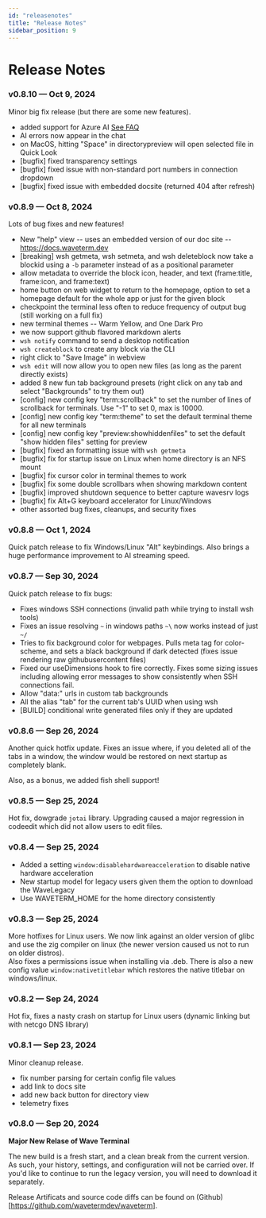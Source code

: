 ```yaml
---
id: "releasenotes"
title: "Release Notes"
sidebar_position: 9
---
```


# Release Notes

### v0.8.10 &mdash; Oct 9, 2024

Minor big fix release (but there are some new features).

* added support for Azure AI [See FAQ](https://docs.waveterm.dev/faq#how-can-i-connect-to-azure-ai)
* AI errors now appear in the chat
* on MacOS, hitting "Space" in directorypreview will open selected file in Quick Look
* [bugfix] fixed transparency settings
* [bugfix] fixed issue with non-standard port numbers in connection dropdown
* [bugfix] fixed issue with embedded docsite (returned 404 after refresh)

### v0.8.9 &mdash; Oct 8, 2024

Lots of bug fixes and new features!

* New "help" view -- uses an embedded version of our doc site -- https://docs.waveterm.dev
* [breaking] wsh getmeta, wsh setmeta, and wsh deleteblock now take a blockid using a `-b` parameter instead of as a positional parameter
* allow metadata to override the block icon, header, and text (frame:title, frame:icon, and frame:text)
* home button on web widget to return to the homepage, option to set a homepage default for the whole app or just for the given block
* checkpoint the terminal less often to reduce frequency of output bug (still working on a full fix)
* new terminal themes -- Warm Yellow, and One Dark Pro
* we now support github flavored markdown alerts
* `wsh notify` command to send a desktop notification
* `wsh createblock` to create any block via the CLI
* right click to "Save Image" in webview
* `wsh edit` will now allow you to open new files (as long as the parent directly exists)
* added 8 new fun tab background presets (right click on any tab and select "Backgrounds" to try them out)
* [config] new config key "term:scrollback" to set the number of lines of scrollback for terminals.  Use "-1" to set 0, max is 10000.
* [config] new config key "term:theme" to set the default terminal theme for all new terminals
* [config] new config key "preview:showhiddenfiles" to set the default "show hidden files" setting for preview
* [bugfix] fixed an formatting issue with `wsh getmeta`
* [bugfix] fix for startup issue on Linux when home directory is an NFS mount
* [bugfix] fix cursor color in terminal themes to work
* [bugfix] fix some double scrollbars when showing markdown content
* [bugfix] improved shutdown sequence to better capture wavesrv logs
* [bugfix] fix Alt+G keyboard accelerator for Linux/Windows
* other assorted bug fixes, cleanups, and security fixes


### v0.8.8 &mdash; Oct 1, 2024

Quick patch release to fix Windows/Linux "Alt" keybindings.  Also brings a huge performance improvement to AI streaming speed.

### v0.8.7 &mdash; Sep 30, 2024

Quick patch release to fix bugs:

* Fixes windows SSH connections (invalid path while trying to install wsh tools)
* Fixes an issue resolving `~` in windows paths `~\` now works instead of just `~/`
* Tries to fix background color for webpages.  Pulls meta tag for color-scheme, and sets a black background if dark detected (fixes issue rendering raw githubusercontent files)
* Fixed our useDimensions hook to fire correctly. Fixes some sizing issues including allowing error messages to show consistently when SSH connections fail.
* Allow "data:" urls in custom tab backgrounds
* All the alias "tab" for the current tab's UUID when using wsh
* [BUILD] conditional write generated files only if they are updated

### v0.8.6 &mdash; Sep 26, 2024

Another quick hotfix update. Fixes an issue where, if you deleted all of the tabs in a window, the window would be restored on next startup as completely blank.

Also, as a bonus, we added fish shell support!

### v0.8.5 &mdash; Sep 25, 2024

Hot fix, dowgrade `jotai` library.  Upgrading caused a major regression in codeedit which did not allow
users to edit files.

### v0.8.4 &mdash; Sep 25, 2024

* Added a setting `window:disablehardwareacceleration` to disable native hardware acceleration
* New startup model for legacy users given them the option to download the WaveLegacy
* Use WAVETERM_HOME for the home directory consistently

### v0.8.3 &mdash; Sep 25, 2024

More hotfixes for Linux users.  We now link against an older version of glibc and use
the zig compiler on linux (the newer version caused us not to run on older distros).  
Also fixes a permissions issue when installing via .deb.  There is also a new config value
`window:nativetitlebar` which restores the native titlebar on windows/linux.


### v0.8.2 &mdash; Sep 24, 2024

Hot fix, fixes a nasty crash on startup for Linux users (dynamic linking but with netcgo DNS library)

### v0.8.1 &mdash; Sep 23, 2024

Minor cleanup release.

* fix number parsing for certain config file values
* add link to docs site
* add new back button for directory view
* telemetry fixes

### v0.8.0 &mdash; Sep 20, 2024

**Major New Relase of Wave Terminal**

The new build is a fresh start, and a clean break from the current version. As such, your history, settings, and configuration will not be carried over. If you'd like to continue to run the legacy version, you will need to download it separately.


Release Artificats and source code diffs can be found on (Github)[https://github.com/wavetermdev/waveterm].
